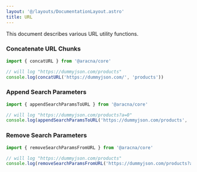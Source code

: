```yaml
---
layout: '@/layouts/DocumentationLayout.astro'
title: URL
---
```


This document describes various URL utility functions.

### Concatenate URL Chunks

```ts
import { concatURL } from '@aracna/core'

// will log "https://dummyjson.com/products"
console.log(concatURL('https://dummyjson.com/', 'products'))
```

### Append Search Parameters

```ts
import { appendSearchParamsToURL } from '@aracna/core'

// will log "https://dummyjson.com/products?a=0"
console.log(appendSearchParamsToURL('https://dummyjson.com/products', '?a=0'))
```

### Remove Search Parameters

```ts
import { removeSearchParamsFromURL } from '@aracna/core'

// will log "https://dummyjson.com/products"
console.log(removeSearchParamsFromURL('https://dummyjson.com/products?a=0'))
```
